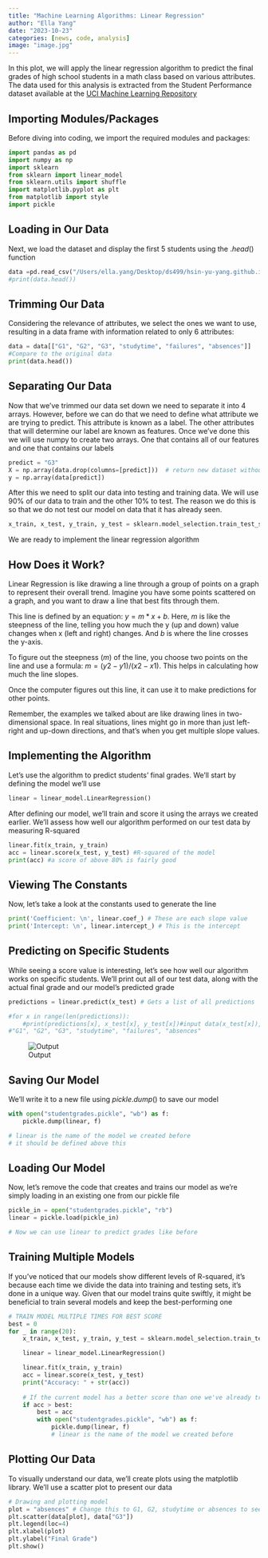 ```yaml
---
title: "Machine Learning Algorithms: Linear Regression"
author: "Ella Yang"
date: "2023-10-23"
categories: [news, code, analysis]
image: "image.jpg"
---
```


In this plot, we will apply the linear regression algorithm to predict the final grades of high school students in a math class based on various attributes. The data used for this analysis is extracted from the Student Performance dataset available at the [ UCI Machine Learning Repository](http://archive.ics.uci.edu/dataset/320/student+performance)

## Importing Modules/Packages
Before diving into coding, we import the required modules and packages:

```python
import pandas as pd
import numpy as np
import sklearn
from sklearn import linear_model
from sklearn.utils import shuffle
import matplotlib.pyplot as plt
from matplotlib import style
import pickle
```

## Loading in Our Data
Next, we load the dataset and display the first 5 students using the $.head()$ function

```python
data =pd.read_csv("/Users/ella.yang/Desktop/ds499/hsin-yu-yang.github.io/data/student_mat.csv", sep=";")
#print(data.head())
```

## Trimming Our Data
Considering the relevance of attributes, we select the ones we want to use, resulting in a data frame with information related to only 6 attributes:

```python
data = data[["G1", "G2", "G3", "studytime", "failures", "absences"]]
#Compare to the original data
print(data.head())
```

## Separating Our Data
Now that we've trimmed our data set down we need to separate it into 4 arrays. However, before we can do that we need to define what attribute we are trying to predict. This attribute is known as a label. The other attributes that will determine our label are known as features. Once we've done this we will use numpy to create two arrays. One that contains all of our features and one that contains our labels

```python
predict = "G3"
X = np.array(data.drop(columns=[predict]))  # return new dataset without G3
y = np.array(data[predict])
```

After this we need to split our data into testing and training data. We will use 90% of our data to train and the other 10% to test. The reason we do this is so that we do not test our model on data that it has already seen.

```python
x_train, x_test, y_train, y_test = sklearn.model_selection.train_test_split(X, y, test_size = 0.1)
```

We are ready to implement the linear regression algorithm

## How Does it Work?
Linear Regression is like drawing a line through a group of points on a graph to represent their overall trend. Imagine you have some points scattered on a graph, and you want to draw a line that best fits through them.

This line is defined by an equation: $y = m*x + b$. Here, $m$ is like the steepness of the line, telling you how much the y (up and down) value changes when x (left and right) changes. And $b$ is where the line crosses the y-axis.

To figure out the steepness ($m$) of the line, you choose two points on the line and use a formula: $m = (y2 - y1) / (x2 - x1)$. This helps in calculating how much the line slopes.

Once the computer figures out this line, it can use it to make predictions for other points.

Remember, the examples we talked about are like drawing lines in two-dimensional space. In real situations, lines might go in more than just left-right and up-down directions, and that's when you get multiple slope values.

## Implementing the Algorithm
Let's use the algorithm to predict students' final grades. We'll start by defining the model we'll use

```python
linear = linear_model.LinearRegression()
```

After defining our model, we'll train and score it using the arrays we created earlier. We'll assess how well our algorithm performed on our test data by measuring R-squared

```python
linear.fit(x_train, y_train)
acc = linear.score(x_test, y_test) #R-squared of the model
print(acc) #a score of above 80% is fairly good
```

## Viewing The Constants
Now, let's take a look at the constants used to generate the line

```python
print('Coefficient: \n', linear.coef_) # These are each slope value
print('Intercept: \n', linear.intercept_) # This is the intercept
```

## Predicting on Specific Students
While seeing a score value is interesting, let's see how well our algorithm works on specific students. We'll print out all of our test data, along with the actual final grade and our model's predicted grade

```python
predictions = linear.predict(x_test) # Gets a list of all predictions

#for x in range(len(predictions)):
    #print(predictions[x], x_test[x], y_test[x])#input data(x_test[x]), actual value for final grade (y_test[x])
#"G1", "G2", "G3", "studytime", "failures", "absences"
```

![Output](o.jpeg) 

## Saving Our Model
We'll write it to a new file using $pickle.dump()$ to save our model

```python
with open("studentgrades.pickle", "wb") as f:
    pickle.dump(linear, f)

# linear is the name of the model we created before
# it should be defined above this
```

## Loading Our Model
Now, let's remove the code that creates and trains our model as we're simply loading in an existing one from our pickle file

```python
pickle_in = open("studentgrades.pickle", "rb")
linear = pickle.load(pickle_in)

# Now we can use linear to predict grades like before
```

## Training Multiple Models
If you've noticed that our models show different levels of R-squared, it's because each time we divide the data into training and testing sets, it's done in a unique way. Given that our model trains quite swiftly, it might be beneficial to train several models and keep the best-performing one


```python
# TRAIN MODEL MULTIPLE TIMES FOR BEST SCORE
best = 0
for _ in range(20):
    x_train, x_test, y_train, y_test = sklearn.model_selection.train_test_split(X, y, test_size = 0.1)

    linear = linear_model.LinearRegression()

    linear.fit(x_train, y_train)
    acc = linear.score(x_test, y_test)
    print("Accuracy: " + str(acc))
    
    # If the current model has a better score than one we've already trained then save it
    if acc > best:
        best = acc
        with open("studentgrades.pickle", "wb") as f:
            pickle.dump(linear, f)
            # linear is the name of the model we created before
```

## Plotting Our Data
To visually understand our data, we'll create plots using the matplotlib library. We'll use a scatter plot to present our data

```python
# Drawing and plotting model
plot = "absences" # Change this to G1, G2, studytime or absences to see other graphs
plt.scatter(data[plot], data["G3"]) 
plt.legend(loc=4)
plt.xlabel(plot)
plt.ylabel("Final Grade")
plt.show()
```